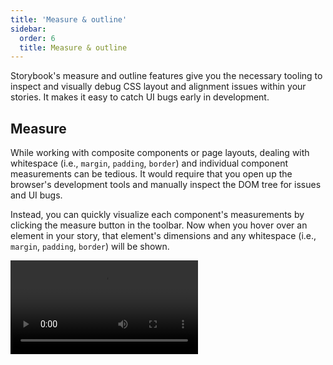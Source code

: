```yaml
---
title: 'Measure & outline'
sidebar:
  order: 6
  title: Measure & outline
---
```


Storybook's measure and outline features give you the necessary tooling to inspect and visually debug CSS layout and alignment issues within your stories. It makes it easy to catch UI bugs early in development.

## Measure

While working with composite components or page layouts, dealing with whitespace (i.e., `margin`, `padding`, `border`) and individual component measurements can be tedious. It would require that you open up the browser's development tools and manually inspect the DOM tree for issues and UI bugs.

Instead, you can quickly visualize each component's measurements by clicking the measure button in the toolbar. Now when you hover over an element in your story, that element's dimensions and any whitespace (i.e., `margin`, `padding`, `border`) will be shown.

<Video src="../_assets/essentials/addon-measure-optimized.mp4" />

<Callout variant="info" icon="💡">
  Alternatively you can press the `m` key on your keyboard to toggle measure on and off.
</Callout>

## Outline

When building your layouts, checking the visual alignment of all components can be pretty complicated, especially if your components are spread apart or contain unique shapes.

Click the outline button in the toolbar to toggle the outlines associated with all your UI elements, allowing you to spot bugs and broken layouts instantly.

<Video src="../_assets/essentials/addon-outline-optimized.mp4" />

## API

### Parameters

These features contribute the following [parameters](../writing-stories/parameters.mdx) to Storybook, under the `measure` or `outline` namespace:

#### `disable`

Type: `boolean`

Disable the feature's behavior. If you wish to disable the feature for the entire Storybook, you should [do so in your main configuration file](./index.mdx#disabling-features).

This parameter is most useful to allow overriding at more specific levels. For example, if this parameter is set to `true` at the project level, it could then be re-enabled by setting it to `false` at the meta (component) or story level.
